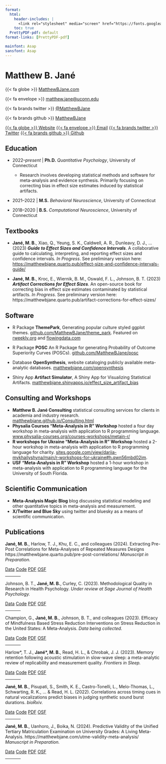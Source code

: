 ```yaml
---
format:
  html:
    header-includes: |
      <link rel="stylesheet" media="screen" href="https://fonts.googleapis.com/css?family=Asap" type="text/css"/>
    toc: true
  PrettyPDF-pdf: default
format-links: [PrettyPDF-pdf]

mainfont: Asap
sansfont: Asap
---
```


# Matthew B. Jané

::: {.content-visible when-format="pdf"}
{{< fa globe >}} [MatthewBJane.com](https://www.matthewbjane.github.io)

{{< fa envelope >}} [matthew.jane\@uconn.edu](mailto:matthew.jane@uconn.edu)

{{< fa brands twitter >}} [\@MatthewBJane](https://www.x.com/MatthewBJane)

{{< fa brands github >}} [MatthewBJane](https://www.github.io/MatthewBJane)
:::

::: {.content-visible when-format="html"}
[{{< fa globe >}} Website](https://www.matthewbjane.github.io){.btn .btn-primary .btn-sm role="button" data-toggle="data" title="Data File"} [{{< fa envelope >}} Email](mailto:matthew.jane@uconn.edu){.btn .btn-primary .btn-sm role="button" data-toggle="data" title="Data File"} [{{< fa brands twitter >}} Twitter](https://www.x.com/MatthewBJane){.btn .btn-primary .btn-sm role="button" data-toggle="data" title="Data File"} [{{< fa brands github >}} Github](https://www.github.io/MatthewBJane){.btn .btn-primary .btn-sm role="button" data-toggle="data" title="Data File"}
:::

## <i class="fa-solid fa-graduation-cap"></i> Education

-   2022--*present* \| **Ph.D.** *Quantitative Psychology*, University of Connecticut

    -   Research involves developing statistical methods and software for meta-analysis and evidence synthesis. Primarily focusing on correcting bias in effect size estimates induced by statistical artifacts.

-   2021--2022 \| **M.S.** *Behavioral Neuroscience*, University of Connecticut

-   2018--2020 \| **B.S.** *Computational Neuroscience*, University of Connecticut

## <i class="fa-solid fa-book"></i> Textbooks

-   **Jané, M. B.**, Xiao, Q., Yeung, S. K., Caldwell, A. R., Dunleavy, D. J., ... (2023) ***Guide to Effect Sizes and Confidence Intervals***. A collaborative guide to calculating, interpreting, and reporting effect sizes and confidence intervals. *In Progress*. See preliminary version here: <https://matthewbjane.quarto.pub/effect-size-and-confidence-intervals-guide/>

-   **Jané, M. B.**, Kroc, E., Wiernik, B. M., Oswald, F. L., Johnson, B. T. (2023) ***Artifact Corrections for Effect Sizes***. An open-source book for correcting bias in effect size estimates contaminated by statistical artifacts. *In Progress*. See preliminary version here: https://matthewbjane.quarto.pub/artifact-corrections-for-effect-sizes/

## <i class="fa-solid fa-code"></i> Software

-   [<i class="fa-solid fa-cube"></i> R Package]{.badge .rounded-pill .bg-primary} **ThemePark**, Generating popular culture styled ggplot themes. [github.com/MatthewBJane/theme_park](https://github.com/MatthewBJane/theme_park). Featured on [rweekly.org](https://rweekly.org/2023-W32.html) and [flowingdata.com](https://flowingdata.com/2023/07/28/barbie-and-oppenheimer-themes-for-charts-in-r/)

-   [<i class="fa-solid fa-cube"></i> R Package]{.badge .rounded-pill .bg-primary} **POSC** An R Package for generating Probability of Outcome Superiority Curves (POSCs). [github.com/MatthewBJane/posc](https://github.com/MatthewBJane/posc)

-   [<i class="fa-solid fa-database"></i> Database]{.badge .rounded-pill .bg-primary} **OpenSynthesis**, website cataloging publicly available meta-analytic databases. [matthewbjane.com/opensynthesis](https://matthewbjane.com/opensynthesis)

-   [<i class="fa-solid fa-diagram-project"></i> Shiny App]{.badge .rounded-pill .bg-primary} **Artifact Simulator**, A Shiny App for Visualizing Statistical Artifacts. [matthewbjane.shinyapps.io/effect_size_artifact_bias](matthewbjane.shinyapps.io/effect_size_artifact_bias)



## <i class="fa-solid fa-chalkboard-user"></i> Consulting and Workshops

- **Matthew B. Jané Consulting** statistical consulting services for clients in academia and industry research. [matthewbjane.github.io/Consulting.html](https://matthewbjane.github.io/Consulting.html)
- **Physalia Courses "Meta-Analysis in R" Workshop** hosted a four day workshop in meta-analysis with application to R programming language. [www.physalia-courses.org/courses-workshops/metain-r/](https://www.physalia-courses.org/courses-workshops/metain-r/)
- **R workshops for Ukraine "Meta-Analysis in R" Workshop** hosted a 2-hour workshop in meta-analysis with application to R programming language for charity. [sites.google.com/view/dariia-mykhailyshyna/main/r-workshops-for-ukraine#h.qwn56mbd02im](https://sites.google.com/view/dariia-mykhailyshyna/main/r-workshops-for-ukraine#h.qwn56mbd02im).
- **USF "Meta-Analysis in R" Workshop** hosted a 1-hour workshop in meta-analysis with application to R programming language for the University of South Florida.


## <i class="fa-solid fa-chalkboard-user"></i> Scientific Communication

- **Meta-Analysis Magic Blog** blog discussing statistical modeling and other quantitative topics in meta-analysis and measurement.
- **X/Twitter and Blue Sky** using twitter and bluesky as a means of scientific communication.


## <i class="fa-solid fa-file-lines"></i> Publications


**Jané, M. B.**, Harlow, T. J., Khu, E. C., and colleagues (2024). Extracting Pre-Post Correlations for Meta-Analyses of Repeated Measures Designs https://matthewbjane.quarto.pub/pre-post-correlations/ *Manuscript in Preparation.*

::: {.content-visible when-format="html"}
::: {.btn-group role="group" aria-label="Open Science Links"}
[Data](){.btn-sm .btn .disabled .btn-primary role="button" data-toggle="data" title="data"} [Code](https://matthewbjane.quarto.pub/pre-post-correlations/){.btn-sm .btn .btn-primary role="button" data-toggle="code" title="Data File"} [PDF](https://osf.io/nx96q){.btn-sm .btn .btn-primary role="button" data-toggle="pdf" title="Data File"} [OSF](https://osf.io/hzj4d/){.btn-sm .btn .btn-primary role="button" data-toggle="osf" title="Data File"}
:::
:::

<hr width="10%">


Johnson, B. T., **Jané, M. B.**, Curley, C. (2023). Methodological Quality in Research in Health Psychology. *Under review at Sage Journal of Health Psychology.*

::: {.content-visible when-format="html"}
::: {.btn-group role="group" aria-label="Open Science Links"}
[Data](){.btn-sm .btn .btn-primary .disabled role="button" data-toggle="data" title="data"} [Code](){.btn-sm .btn .btn-primary .disabled role="button" data-toggle="code" title="Data File"} [PDF](){.btn-sm .btn .btn-primary .disabled role="button" data-toggle="pdf" title="Data File"} [OSF](){.btn-sm .btn .btn-primary .disabled role="button" data-toggle="osf" title="Data File"}
:::
:::

<hr width="10%">

Champion, G., **Jané, M. B.**, Johnson, B. T., and colleagues (2023). Efficacy of Mindfulness Based Stress Reduction Interventions on Stress Reduction in the United States: A Meta-Analysis. *Data being collected.*

::: {.content-visible when-format="html"}
::: {.btn-group role="group" aria-label="Open Science Links"}
[Data](){.btn-sm .btn .btn-primary .disabled role="button" data-toggle="data" title="data"} [Code](){.btn-sm .btn .btn-primary .disabled role="button" data-toggle="code" title="Data File"} [PDF](){.btn-sm .btn .btn-primary .disabled role="button" data-toggle="pdf" title="Data File"} [OSF](){.btn-sm .btn .btn-primary .disabled role="button" data-toggle="osf" title="Data File"}
:::
:::

<hr width="10%">

Harlow\*, T. J., **Jané\*, M. B.**, Read, H. L., & Chrobak, J. J. (2023). Memory retention following acoustic stimulation in slow-wave sleep: a meta-analytic review of replicability and measurement quality. *Frontiers in Sleep.*

::: {.content-visible when-format="html"}
::: {.btn-group role="group" aria-label="Open Science Links"}
[Data](https://github.com/MatthewBJane/meta-analysis-data-code/tree/main/acoustic_stimulation_and_memory/data){.btn-sm .btn .btn-primary role="button" data-toggle="data" title="data"} [Code](https://github.com/MatthewBJane/meta-analysis-data-code/tree/main/acoustic_stimulation_and_memory/analysis){.btn-sm .btn .btn-primary role="button" data-toggle="code" title="Data File"} [PDF](manuscripts/Harlow2023_Frontiers.pdf){.btn-sm .btn .btn-primary role="button" data-toggle="pdf" title="Data File"} [OSF](https://osf.io/8b49k/){.btn-sm .btn .btn-primary role="button" data-toggle="osf" title="Data File"}
:::
:::

<hr width="10%">

**Jané, M. B.**, Pisupati, S., Smith, K. E., Castro-Tonelli, L., Melo-Thomas, L., Schwarting, R. K., ... & Read, H. L. (2022). Correlations across timing cues in natural vocalizations predict biases in judging synthetic sound burst durations. *bioRxiv.*

::: {.content-visible when-format="html"}
::: {.btn-group role="group" aria-label="Open Science Links"}
[Data](https://doi.org/10.24433/CO.8495056.v1){.btn-sm .btn .btn-primary role="button" data-toggle="data" title="data"} [Code](https://doi.org/10.24433/CO.8495056.v1){.btn-sm .btn .btn-primary role="button" data-toggle="code" title="Data File"} [PDF](manuscripts/Jane2022_BioArxiv.pdf){.btn-sm .btn .btn-primary role="button" data-toggle="pdf" title="Data File"} [OSF](){.btn-sm .btn .btn-primary .disabled role="button" data-toggle="osf" title="Data File"}
:::
:::

<hr width="10%">

**Jané, M. B.**, Uanhoro, J., Boika, N. (2024). Predictive Validity of the Unified Tertiary Matriculation Examination on University Grades: A Living Meta-Analysis. https://matthewbjane.com/utme-validity-meta-analysis/ *Manuscript in Preparation.*

::: {.content-visible when-format="html"}
::: {.btn-group role="group" aria-label="Open Science Links"}
[Data](https://matthewbjane.com/utme-validity-meta-analysis/){.btn-sm .btn .btn-primary role="button" data-toggle="data" title="data"} [Code](https://github.com/MatthewBJane/utme-validity-meta-analysis){.btn-sm .btn .btn-primary role="button" data-toggle="code" title="Data File"} [PDF](){.btn-sm .btn .btn-primary .disabled role="button" data-toggle="pdf" title="Data File"} [OSF](){.btn-sm .btn .btn-primary .disabled role="button" data-toggle="osf" title="Data File"}
:::
:::

<hr width="10%">


```{=html}
<script data-name="BMC-Widget" data-cfasync="false" src="https://cdnjs.buymeacoffee.com/1.0.0/widget.prod.min.js" data-id="matthewbjane" data-description="Support me on Buy me a coffee!" data-message="" data-color="#f1f9fa" data-position="Right" data-x_margin="18" data-y_margin="18"></script>
```
